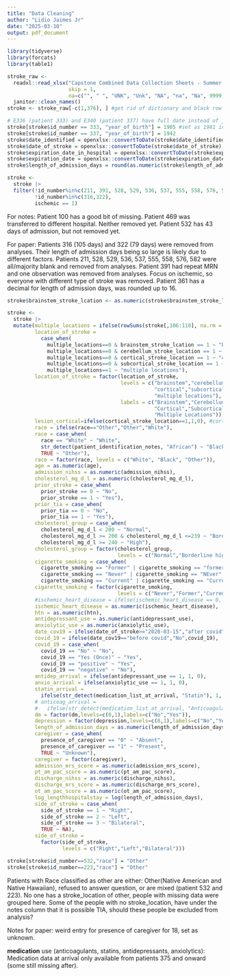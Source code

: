 ```yaml
---
title: "Data Cleaning"
author: "Lidio Jaimes Jr"
date: "2025-03-10"
output: pdf_document
---
```

```r
library(tidyverse)
library(forcats)
library(table1)
```

```r
stroke_raw <- 
  readxl::read_xlsx("Capstone Combined Data Collection Sheets - Summer 2024.xlsx", 
                    skip = 1,
                    na=c("", " ", "UNK", "Unk", "NA", "na", "Na", 9999, "????")) |> 
  janitor::clean_names()
stroke <- stroke_raw[-c(1,376), ] #get rid of dictionary and black row

# E336 (patient 333) and E340 (patient 337) have full date instead of just year
stroke[stroke$id_number == 333, "year_of_birth"] = 1905 #set as 1981 instead of 1905
stroke[stroke$id_number == 337, "year_of_birth"] = 1942
stroke$date_identified = openxlsx::convertToDate(stroke$date_identified)
stroke$date_of_stroke = openxlsx::convertToDate(stroke$date_of_stroke)
stroke$expiration_date_in_hospital = openxlsx::convertToDate(stroke$expiration_date_in_hospital)
stroke$expiration_date = openxlsx::convertToDate(stroke$expiration_date)
stroke$length_of_admission_days = round(as.numeric(stroke$length_of_admission_days),0)

stroke <- 
  stroke |> 
  filter(!id_number%in%c(211, 391, 528, 529, 536, 537, 555, 558, 576, 582),
         !id_number%in%c(316,322),
         ischemic == 1)
```

For notes: Patient 100 has a good bit of missing. Patient 469 was transferred to different hospital. Neither removed yet. Patient 532 has 43 days of admission, but not removed yet.

For paper: Patients 316 (105 days) and 322 (79 days) were removed from analyses. Their length of admission days being so large is likely due to different factors. Patients 211, 528, 529, 536, 537, 555, 558, 576, 582 were all/majority blank and removed from analyses. Patient 391 had repeat MRN and one observation was removed from analyses. Focus on ischemic, so everyone with different type of stroke was removed. Patient 361 has a decimal for length of admission days, was rounded up to 16. 

```r
stroke$brainstem_stroke_lcation <- as.numeric(stroke$brainstem_stroke_lcation)

stroke <-
  stroke |>
  mutate(multiple_locations = ifelse(rowSums(stroke[,106:110], na.rm = TRUE) > 1, 1, 0),
         location_of_stroke = 
           case_when(
             multiple_locations==0 & brainstem_stroke_lcation == 1 ~ "brainstem",
             multiple_locations==0 & cerebellum_stroke_location == 1 ~ "cerebellum",
             multiple_locations==0 & cortical_stroke_location == 1 ~ "cortical",
             multiple_locations==0 & subcortical_stroke_location == 1 ~ "subcortical",
             multiple_locations==1 ~ "multiple locations"),
         location_of_stroke = factor(location_of_stroke,
                                     levels = c("brainstem","cerebellum",
                                                "cortical","subcortical",
                                                "multiple locations"),
                                     labels = c("Brainstem","Cerebellum",
                                                "Cortical","Subcortical",
                                                "Multiple Locations")),
         lesion_cortical=ifelse(cortical_stroke_location==1,1,0), #cortical location indictor
         race = ifelse(race=="Other","Other","White"),
         race = case_when(
           race == "White" ~ "White",
           str_detect(patient_identification_notes, "African") ~ "Black",
           TRUE ~ "Other"),
         race = factor(race, levels = c("White", "Black", "Other")),
         age = as.numeric(age),
         admission_nihss = as.numeric(admission_nihss),
         cholesterol_mg_d_l = as.numeric(cholesterol_mg_d_l),
         prior_stroke = case_when(
           prior_stroke == 0 ~ "No",
           prior_stroke == 1 ~ "Yes"),
         prior_tia = case_when(
           prior_tia == 0 ~ "No",
           prior_tia == 1 ~ "Yes"),
         cholesterol_group = case_when(
           cholesterol_mg_d_l < 200 ~ "Normal",
           cholesterol_mg_d_l >= 200 & cholesterol_mg_d_l <=239 ~ "Borderline high",
           cholesterol_mg_d_l >= 240 ~ "High"),
         cholesterol_group = factor(cholesterol_group,
                                    levels = c("Normal","Borderline high","High")),
         cigarette_smoking = case_when(
           cigarette_smoking == "Former" | cigarette_smoking == "former" ~ "Former",
           cigarette_smoking == "Never" | cigarette_smoking == "NEver" ~ "Never",
           cigarette_smoking == "Current" | cigarette_smoking == "Current\r\n\rCurrent" ~ "Current"),
         cigarette_smoking = factor(cigarette_smoking,
                                    levels = c("Never","Former","Current")),
         #ischemic_heart_disease = ifelse(ischemic_heart_disease == 0, "No", "Yes"),
         ischemic_heart_disease = as.numeric(ischemic_heart_disease),
         htn = as.numeric(htn),
         antidepressant_use = as.numeric(antidepressant_use),
         anxiolytic_use = as.numeric(anxiolytic_use),
         date_cov19 = ifelse(date_of_stroke>="2020-03-15","after covid","before covid"),
         covid_19 = ifelse(date_cov19=="before covid","No",covid_19),
         covid_19 = case_when(
           covid_19 == "No" ~ "No",
           covid_19 == "Yes (Once)" ~ "Yes",
           covid_19 == "positive" ~ "Yes",
           covid_19 == "negative" ~ "No"),
         antidep_arrival = ifelse(antidepressant_use == 1, 1, 0),
         anxio_arrival = ifelse(anxiolytic_use == 1, 1, 0),
         statin_arrival = 
           ifelse(str_detect(medication_list_at_arrival, "Statin"), 1, 0),
         # anticoag_arrival =
         #   ifelse(str_detect(medication_list_at_arrival, "Anticoagulants"), 1, 0),
         dm = factor(dm,levels=c(0,1),labels=c("No","Yes")),
         depression = factor(depression,levels=c(0,1),labels=c("No","Yes")),
         length_of_admission_days = as.numeric(length_of_admission_days),
         caregiver = case_when(
           presence_of_caregiver == "0" ~ "Absent",
           presence_of_caregiver == "1" ~ "Present",
           TRUE ~ "Unknown"),
         caregiver = factor(caregiver),
         admission_mrs_score = as.numeric(admission_mrs_score),
         pt_am_pac_score = as.numeric(pt_am_pac_score),
         discharge_nihss = as.numeric(discharge_nihss),
         discharge_mrs_score = as.numeric(discharge_mrs_score),
         ot_am_pac_score = as.numeric(ot_am_pac_score),
         log_lengthhospitalstay = log(length_of_admission_days),
         side_of_stroke = case_when(
           side_of_stroke == 1 ~ "Right",
           side_of_stroke == 2 ~ "Left",
           side_of_stroke == 3 ~ "Bilateral",
           TRUE ~ NA),
         side_of_stroke = 
           factor(side_of_stroke,
                  levels = c("Right","Left","Bilateral")))

stroke[stroke$id_number==532,"race"] = "Other"
stroke[stroke$id_number==223,"race"] = "Other"
```

Patients with Race classified as other are either: Other(Native American and Native Hawaiian), refused to answer question, or are mixed (patient 532 and 223). No one has a stroke_location of other, people with missing data were grouped here. Some of the people with no stroke_location, have under the notes column that it is possible TIA, should these people be excluded from analysis?

Notes for paper: weird entry for presence of caregiver for 18, set as unknown.

**medication** use (anticoagulants, statins, antidepressants, anxiolytics): Medication data at arrival only available from patients 375 and onward (some still missing after). 


